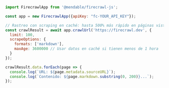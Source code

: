 ```javascript JavaScript
import FirecrawlApp from '@mendable/firecrawl-js';

const app = new FirecrawlApp({apiKey: "fc-YOUR_API_KEY"});

// Rastreo con scraping en caché: hasta 500% más rápido en páginas vistas recientemente
const crawlResult = await app.crawlUrl('https://firecrawl.dev', {
  limit: 100,
  scrapeOptions: {
    formats: ['markdown'],
    maxAge: 3600000 // Usar datos en caché si tienen menos de 1 hora
  }
});

crawlResult.data.forEach(page => {
  console.log(`URL: ${page.metadata.sourceURL}`);
  console.log(`Contenido: ${page.markdown.substring(0, 200)}...`);
});
```
